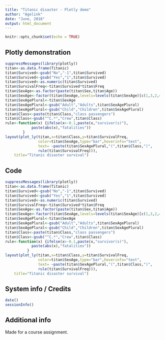 ```yaml
---
title: "Titanic disaster - Plotly demo"
author: "Agelink"
date: "June, 2018"
output: html_document
---
```


```r
knitr::opts_chunk$set(echo = TRUE)
```

## Plotly demonstration

```r
suppressMessages(library(plotly))
titan<-as.data.frame(Titanic)
titan$Survived<-gsub("No","-1",titan$Survived)
titan$Survived<-gsub("Yes","1",titan$Survived)
titan$Survived<-as.numeric(titan$Survived)
titan$SurvivalFreq<-titan$Survived*titan$Freq
titan$SexAge<-as.factor(paste(titan$Sex,titan$Age))
titan$SexAge<-factor(titan$SexAge,levels=levels(titan$SexAge)[c(1,3,2,4)])
titan$SexAgePlural<-titan$SexAge
titan$SexAgePlural<-gsub("Adult","Adults",titan$SexAgePlural)
titan$SexAgePlural<-gsub("Child","Children",titan$SexAgePlural)
titan$Class<-paste(titan$Class,"class passengers")
titan$Class<-gsub("^C.*","Crew",titan$Class)
rule<-function(x) {ifelse(x>-0.1,paste(x,"survivor(s)"),
			paste(abs(x),"fatalities"))
		}
layout(plot_ly(titan,x=titan$Class,y=titan$SurvivalFreq,
               color=titan$SexAge,type="bar",hoverinfo="text",
               text= ~paste(titan$SexAgePlural,"(",titan$Class,")",
               rule(titan$SurvivalFreq))),
	title="Titanic disaster survival")
```

## Code

```r
suppressMessages(library(plotly))
titan<-as.data.frame(Titanic)
titan$Survived<-gsub("No","-1",titan$Survived)
titan$Survived<-gsub("Yes","1",titan$Survived)
titan$Survived<-as.numeric(titan$Survived)
titan$SurvivalFreq<-titan$Survived*titan$Freq
titan$SexAge<-as.factor(paste(titan$Sex,titan$Age))
titan$SexAge<-factor(titan$SexAge,levels=levels(titan$SexAge)[c(1,3,2,4)])
titan$SexAgePlural<-titan$SexAge
titan$SexAgePlural<-gsub("Adult","Adults",titan$SexAgePlural)
titan$SexAgePlural<-gsub("Child","Children",titan$SexAgePlural)
titan$Class<-paste(titan$Class,"class passengers")
titan$Class<-gsub("^C.*","Crew",titan$Class)
rule<-function(x) {ifelse(x>-0.1,paste(x,"survivor(s)"),
			paste(abs(x),"fatalities"))
		  }
layout(plot_ly(titan,x=titan$Class,y=titan$SurvivalFreq,
               color=titan$SexAge,type="bar",hoverinfo="text",
               text= ~paste(titan$SexAgePlural,"(",titan$Class,")",
               rule(titan$SurvivalFreq))),
	title="Titanic disaster survival")
```

## System info / Credits

```r
date()
sessionInfo()
```

## Additional info

Made for a course assignment.
